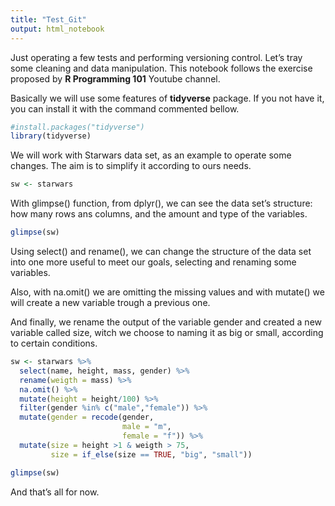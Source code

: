 ```yaml
---
title: "Test_Git"
output: html_notebook
---
```


Just operating a few tests and performing versioning control.
Let's tray some cleaning and data manipulation.
This notebook follows the exercise proposed by **R Programming 101** Youtube channel.

Basically we will use some features of **tidyverse** package. If you not have it, you can install it with the command commented bellow.

```r
#install.packages("tidyverse")
library(tidyverse)
```

We will work with Starwars data set, as an example to operate some changes. The aim is to simplify it according to ours needs.

```r
sw <- starwars
```

With glimpse() function, from dplyr(), we can see the data set's structure: how many rows ans columns, and the amount and type of the variables.

```r
glimpse(sw)
```

Using select() and rename(), we can change the structure of the data set into one more useful to meet our goals, selecting and renaming some variables.

Also, with na.omit() we are omitting the missing values and with mutate() we will create a new variable trough a previous one.

And finally, we rename the output of the variable gender and created a new variable called size, witch we choose to naming it as big or small, according to certain conditions.

```r
sw <- starwars %>%
  select(name, height, mass, gender) %>%
  rename(weigth = mass) %>%
  na.omit() %>%
  mutate(height = height/100) %>%
  filter(gender %in% c("male","female")) %>%
  mutate(gender = recode(gender,
                         male = "m",
                         female = "f")) %>%
  mutate(size = height >1 & weigth > 75,
         size = if_else(size == TRUE, "big", "small"))
```

```r
glimpse(sw)
```

And that's all for now.
